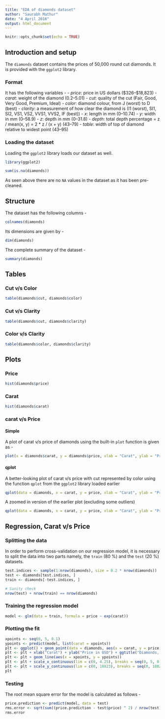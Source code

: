 ```yaml
---
title: "EDA of diamonds dataset"
author: "Saurabh Mathur"
date: "4 April 2016"
output: html_document
---
```


```r
knitr::opts_chunk$set(echo = TRUE)
```

## Introduction and setup
The `diamonds` dataset contains the prices of 50,000 round cut diamonds.
It is provided with the `ggplot2` library.

### Format
It has the following variables - 
- *price*: price in US dollars ($326–$18,823)
- *carat*: weight of the diamond (0.2–5.01)
- *cut*: quality of the cut (Fair, Good, Very Good, Premium, Ideal)
- *color*: diamond colour, from J (worst) to D (best)
- *clarity*: a measurement of how clear the diamond is (I1 (worst), SI1, SI2, VS1, VS2, VVS1, VVS2, IF (best))
- *x*: length in mm (0–10.74)
- *y*: width in mm (0–58.9)
- *z*: depth in mm (0–31.8)
- *depth*: total depth percentage = z / mean(x, y) = 2 * z / (x + y) (43–79)
- *table*: width of top of diamond relative to widest point (43–95)

### Loading the dataset
Loading the `ggplot2` library loads our dataset as well.
```r
library(ggplot2)
```

```r
sum(is.na(diamonds))
```
As seen above there are no `NA` values in the dataset as it has been pre-cleaned.

## Structure
The dataset has the following columns - 
```r
colnames(diamonds)
```

Its dimensions are given by -
```r
dim(diamonds)
```

The complete summary of the dataset -
```r
summary(diamonds)
```

## Tables

### Cut v/s Color
```r
table(diamonds$cut, diamonds$color)
```

### Cut v/s Clarity
```r
table(diamonds$cut, diamonds$clarity)
```

### Color v/s Clarity
```r
table(diamonds$color, diamonds$clarity)

```



## Plots


### Price 
```r
hist(diamonds$price)
```

### Carat
```r
hist(diamonds$carat)
```

### carat v/s Price

#### Simple 
A plot of carat v/s price of diamonds using the built-in `plot` function is given as -

```r
plot(x = diamonds$carat, y = diamonds$price, xlab = "Carat", ylab = "Price, in USD", main = "Carat v/s Price of diamonds (USD)")
```

#### qplot
A better-looking plot of carat v/s price with cut represented by color using the function `qplot` from the `ggplot2` library loaded earlier
```r
qplot(data = diamonds, x = carat, y = price, xlab = "Carat", ylab = "Price, in USD", main = "Carat v/s Price of diamonds (USD)", color = cut)
```

A zoomed in version of the earlier plot (excluding some outliers)
```r
qplot(data = diamonds, x = carat, y = price, xlab = "Carat", ylab = "Price, in USD", main = "Carat v/s Price of diamonds (USD)", color = cut) + scale_x_continuous(lim = c(0, 2.5), breaks = seq(0, 2.5, 0.25)) + scale_y_continuous(lim = c(0, 18000), breaks = seq(0, 18000, 500))

```


## Regression, Carat v/s Price

### Splitting the data
In order to perform cross-validation on our regression model, it is necessary to split the data into two parts namely, the `train` (80 %) and the `test` (20 %) datasets.
```r
test.indices <- sample(1:nrow(diamonds), size = 0.2 * nrow(diamonds))
test <- diamonds[test.indices, ] 
train <- diamonds[-test.indices, ]

# Sanity check
nrow(test) + nrow(train) == nrow(diamonds)
```

### Training the regression model
```r
model <- glm(data = train, formula = price ~ exp(carat))
```

### Plotting the fit
```r
xpoints <- seq(0, 5, 0.1)
ypoints <- predict(model, list(carat = xpoints))
plt <- ggplot() + geom_point(data = diamonds, aes(x = carat, y = price), color = "gray") 
plt <- plt + xlab("Carat") + ylab("Price in USD") + ggtitle("Diamonds, regression model : price ~ exp(carat)") 
plt <- plt + geom_line(aes(x = xpoints, y = ypoints))
plt <- plt + scale_x_continuous(lim = c(0, 4.25), breaks = seq(0, 5, 0.25)) 
plt <- plt + scale_y_continuous(lim = c(0, 18823), breaks = seq(0, 18823, 500))
plt
```

### Testing
The root mean square error for the model is calculated as follows -
```r
price.prediction <- predict(model, data = test)
rms.error <- sqrt(sum((price.prediction - test$price) ^ 2) / nrow(test))
rms.error
```